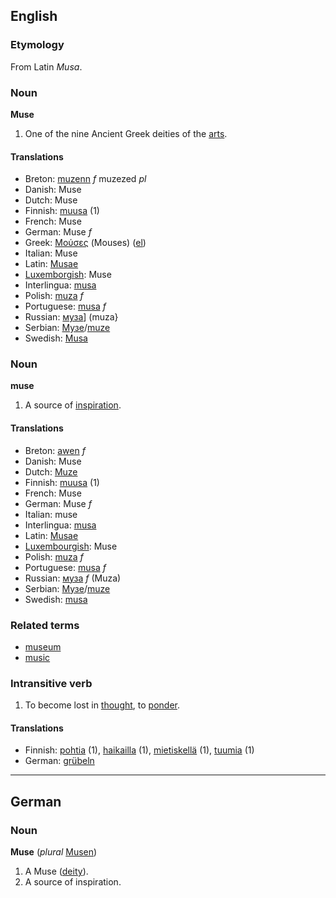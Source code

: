 ==English==
===Etymology===
From Latin ''Musa''.
===Noun===
'''Muse'''
#One of the nine Ancient Greek deities of the [[art]]s.
====Translations====
*Breton: [[muzenn]] ''f'' muzezed ''pl''
*Danish: Muse
*Dutch: Muse
*Finnish: [[muusa]] (1)
*French: Muse
*German: Muse ''f''
*Greek: [[Μούσες]] (Mouses) ([[:el:Μούσες|el]])
*Italian: Muse
*Latin: [[Musae]]
*[[Luxemborgish]]: Muse
*Interlingua: [[musa]]
*Polish: [[muza]] ''f''
*Portuguese: [[musa]] ''f''
*Russian: [[муза]]] (muza}
*Serbian: [[Музе]]/[[muze]]
*Swedish: [[Musa]]

===Noun===
'''muse'''
#A source of [[inspiration]].

====Translations====
*Breton: [[awen]] ''f''
*Danish: Muse
*Dutch: [[Muze]]
*Finnish: [[muusa]] (1)
*French: Muse
*German: Muse ''f''
*Italian: muse
*Interlingua: [[musa]]
*Latin: [[Musae]]
*[[Luxembourgish]]: Muse
*Polish: [[muza]] ''f''
*Portuguese: [[musa]] ''f''
*Russian: [[муза]] ''f'' (Muza)
*Serbian: [[Музе]]/[[muze]]
*Swedish: [[musa]]

===Related terms===
*[[museum]]
*[[music]]

===Intransitive verb===
#To become lost in [[thought]], to [[ponder]].

====Translations====
*Finnish: [[pohtia]] (1), [[haikailla]] (1), [[mietiskellä]] (1), [[tuumia]] (1)
*German: [[grübeln]]

----
==German==
===Noun===
'''Muse''' (''plural'' [[Musen]])

# A Muse ([[deity]]).
# A source of inspiration.